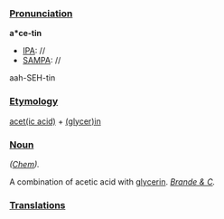 ===[[Pronunciation]]===

'''a*ce-tin'''
*[[IPA]]: //
*[[SAMPA]]: //
aah-SEH-tin
===[[Etymology]]===

[[acetic acid|acet(ic acid)]] + [[glycerin|(glycer)in]]
===[[Noun]]===

''([[Chem (subject)|Chem]]).''

A combination of acetic acid with [[glycerin]]. ''[[Brande & C]].''
===[[Translations]]===
